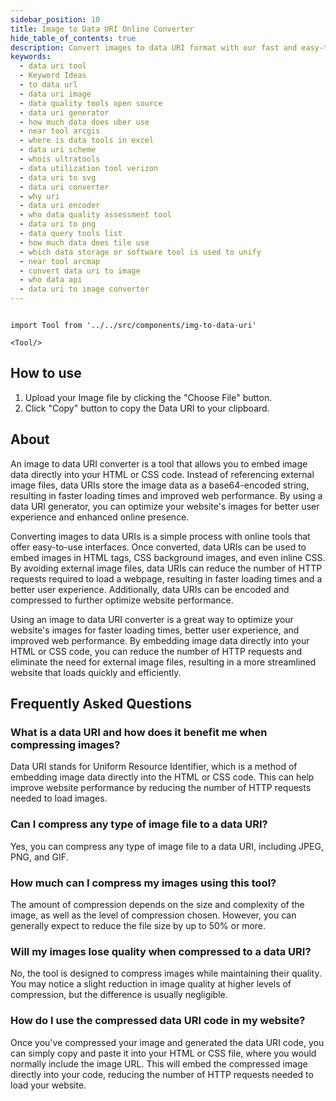 ```yaml
---
sidebar_position: 10
title: Image to Data URI Online Converter
hide_table_of_contents: true
description: Convert images to data URI format with our fast and easy-to-use online tool. Simply upload your image and get the data URI code instantly. Perfect for embedding images in web pages and emails.
keywords:
  - data uri tool
  - Keyword Ideas
  - to data url
  - data uri image
  - data quality tools open source
  - data uri generator
  - how much data does uber use
  - near tool arcgis
  - where is data tools in excel
  - data uri scheme
  - whois ultratools
  - data utilization tool verizon
  - data uri to svg
  - data uri converter
  - why uri
  - data uri encoder
  - who data quality assessment tool
  - data uri to png
  - data query tools list
  - how much data does tile use
  - which data storage or software tool is used to unify
  - near tool arcmap
  - convert data uri to image
  - who data api
  - data uri to image converter
---
```


```mdx-code-block

import Tool from '../../src/components/img-to-data-uri'

<Tool/>

```

<h2 style={{ color: "#17c964" }}>How to use</h2>

1. Upload your Image file by clicking the "Choose File" button.
2. Click "Copy" button to copy the Data URI to your clipboard.

<h2 style={{ color: "#ff4ecd" }}>About</h2>

An image to data URI converter is a tool that allows you to embed image data directly into your HTML or CSS code. Instead of referencing external image files, data URIs store the image data as a base64-encoded string, resulting in faster loading times and improved web performance. By using a data URI generator, you can optimize your website's images for better user experience and enhanced online presence.

Converting images to data URIs is a simple process with online tools that offer easy-to-use interfaces. Once converted, data URIs can be used to embed images in HTML tags, CSS background images, and even inline CSS. By avoiding external image files, data URIs can reduce the number of HTTP requests required to load a webpage, resulting in faster loading times and a better user experience. Additionally, data URIs can be encoded and compressed to further optimize website performance.

Using an image to data URI converter is a great way to optimize your website's images for faster loading times, better user experience, and improved web performance. By embedding image data directly into your HTML or CSS code, you can reduce the number of HTTP requests and eliminate the need for external image files, resulting in a more streamlined website that loads quickly and efficiently.

<h2 style={{ color: "#f5a524" }}>Frequently Asked Questions</h2>

### What is a data URI and how does it benefit me when compressing images?

Data URI stands for Uniform Resource Identifier, which is a method of embedding image data directly into the HTML or CSS code. This can help improve website performance by reducing the number of HTTP requests needed to load images.

### Can I compress any type of image file to a data URI?

Yes, you can compress any type of image file to a data URI, including JPEG, PNG, and GIF.

### How much can I compress my images using this tool?

The amount of compression depends on the size and complexity of the image, as well as the level of compression chosen. However, you can generally expect to reduce the file size by up to 50% or more.

### Will my images lose quality when compressed to a data URI?

No, the tool is designed to compress images while maintaining their quality. You may notice a slight reduction in image quality at higher levels of compression, but the difference is usually negligible.

### How do I use the compressed data URI code in my website?

Once you've compressed your image and generated the data URI code, you can simply copy and paste it into your HTML or CSS file, where you would normally include the image URL. This will embed the compressed image directly into your code, reducing the number of HTTP requests needed to load your website.
